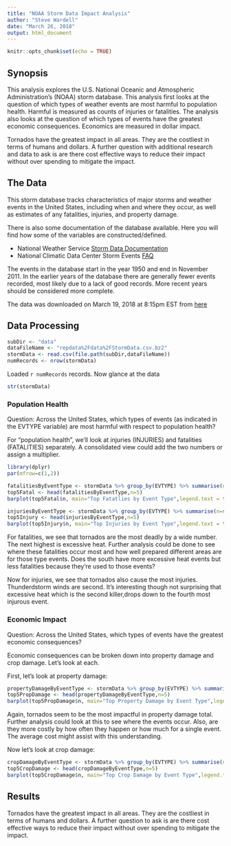 ```yaml
---
title: "NOAA Storm Data Impact Analysis"
author: "Steve Wardell"
date: "March 26, 2018"
output: html_document
---
```


```r
knitr::opts_chunk$set(echo = TRUE)
```

<!-- Immediately after the title, there should be a synopsis which describes
     and summarizes your analysis in at most 10 complete sentences. -->

## Synopsis
This analysis explores the U.S. National Oceanic and Atmospheric Administration's (NOAA) storm database. This analysis first looks at the question of which types of weather events are most harmful to population health. Harmful is measured as counts of injuries or fatalities. The analysis also looks at the question of which types of events have the greatest 
economic consequences. Economics are measured in dollar impact.

Tornados have the greatest impact in all areas. They are the costliest in terms
of humans and dollars. A further question with additional research and data to 
ask is are there cost effective ways to reduce their impact without over 
spending to mitigate the impact.

## The Data
This storm database tracks characteristics of major storms and weather events in the United States, including when and where they occur, as well as estimates of any fatalities, injuries, and property damage.

There is also some documentation of the database available. Here you will find how some of the variables are constructed/defined.

* National Weather Service [Storm Data Documentation](https://d396qusza40orc.cloudfront.net/repdata%2Fpeer2_doc%2Fpd01016005curr.pdf)
* National Climatic Data Center Storm Events [FAQ](https://d396qusza40orc.cloudfront.net/repdata%2Fpeer2_doc%2FNCDC%20Storm%20Events-FAQ%20Page.pdf)

The events in the database start in the year 1950 and end in November 2011. In the earlier years of the database there are generally fewer events recorded, most likely due to a lack of good records. More recent years should be considered more complete.

The data was downloaded on March 19, 2018 at 8:15pm EST from [here](https://d396qusza40orc.cloudfront.net/repdata%2Fdata%2FStormData.csv.bz2)

## Data Processing
```r
subDir <- "data"
dataFileName <- "repdata%2Fdata%2FStormData.csv.bz2"
stormData <- read.csv(file.path(subDir,dataFileName))
numRecords <- nrow(stormData)
```
Loaded `r numRecords` records. Now glance at the data
```r
str(stormData)
```
### Population Health
Question: Across the United States, which types of events (as indicated in the EVTYPE variable) are most harmful with respect to population health?

For "population health", we'll look at injuries (INJURIES) and  fatalities 
(FATALITIES) separately. A consolidated view could add the two numbers or assign
a multiplier.

```r
library(dplyr)
par(mfrow=c(1,2))

fatalitiesByEventType <- stormData %>% group_by(EVTYPE) %>% summarise(n=sum(FATALITIES,na.rm = TRUE)) %>% arrange(desc(n))
top5Fatal <- head(fatalitiesByEventType,n=5)
barplot(top5Fatal$n, main="Top Fatatlies by Event Type",legend.text = top5Fatal$EVTYPE, col = heat.colors(5), xlab = "Event Type", ylab="Fatality Count")

injuriesByEventType <- stormData %>% group_by(EVTYPE) %>% summarise(n=sum(INJURIES,na.rm = TRUE)) %>% arrange(desc(n))
top5Injury <- head(injuriesByEventType,n=5)
barplot(top5Injury$n, main="Top Injuries by Event Type",legend.text = top5Injury$EVTYPE, col = heat.colors(5), xlab = "Event Type", ylab="Injury Count")
```

For fatalities, we see that tornados are the most deadly by a wide number. The next highest is excessive heat. Further analysis could be done to see where these fatalities occur most and how well prepared different areas are for those type events. Does the south have more excessive heat events but less fatalities because they're used to those events?

Now for injuries, we see that tornados also cause the most injuries. 
Thunderdstorm winds are second. It's interesting though not surprising that 
excessive heat which is the second killer,drops down to the fourth most injurous event.

### Economic Impact
Question: Across the United States, which types of events have the greatest economic consequences?

Economic consequences can be broken down into property damage and crop damage.
Let's look at each.

First, let's look at property damage:
<!-- TODO: Fix absolute units on damage amount -->
```r
propertyDamageByEventType <- stormData %>% group_by(EVTYPE) %>% summarise(n=sum(PROPDMG,na.rm = TRUE)) %>% arrange(desc(n))
top5PropDamage <- head(propertyDamageByEventType,n=5)
barplot(top5PropDamage$n, main="Top Property Damage by Event Type",legend.text = top5PropDamage$EVTYPE, col = heat.colors(5), xlab = "Event Type", ylab="Property Damage")
```

Again, tornados seem to be the most impactful in property damage total. Further
analysis could look at this to see where the events occur. Also, are they
more costly by how often they happen or how much for a single event. The average
cost might assist with this understanding.

Now let's look at crop damage:
<!-- TODO: Fix absolute units on damage amount -->
```r
cropDamageByEventType <- stormData %>% group_by(EVTYPE) %>% summarise(n=sum(CROPDMG,na.rm = TRUE)) %>% arrange(desc(n))
top5CropDamage <- head(cropDamageByEventType,n=5)
barplot(top5CropDamage$n, main="Top Crop Damage by Event Type",legend.text = top5CropDamage$EVTYPE, col = heat.colors(5), xlab = "Event Type", ylab="Crop Damage")
```

## Results
Tornados have the greatest impact in all areas. They are the costliest in terms
of humans and dollars. A further question to ask is are there cost effective
ways to reduce their impact without over spending to mitigate the impact.